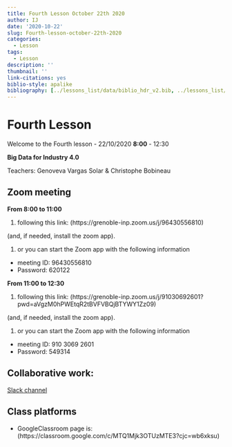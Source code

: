 ```yaml
---
title: Fourth Lesson October 22th 2020
author: IJ
date: '2020-10-22'
slug: Fourth-lesson-october-22th-2020
categories:
  - Lesson
tags:
  - Lesson
description: ''
thumbnail: ''
link-citations: yes
biblio-style: apalike
bibliography: [../lessons_list/data/biblio_hdr_v2.bib, ../lessons_list/data/Liste_Publi3.bib, ../lessons_list/data/biblio_SABD.bib]
---
```


# Fourth Lesson

Welcome to the Fourth lesson - 22/10/2020 **8:00** - 12:30

**Big Data for Industry 4.0**

Teachers: Genoveva Vargas Solar & Christophe Bobineau


## Zoom meeting

**From 8:00 to 11:00**

1. following this link: (https://grenoble-inp.zoom.us/j/96430556810)

(and, if needed, install the zoom app).

1. or you can start the Zoom app with the following information
  + meeting ID:  96430556810
  + Password:  620122
  
**From 11:00 to 12:30**

1. following this link: (https://grenoble-inp.zoom.us/j/91030692601?pwd=aVgzM0hPWEtqR2tBVFVBQjBTYWY1Zz09)

(and, if needed, install the zoom app).

1. or you can start the Zoom app with the following information
  + meeting ID: 910 3069 2601
  + Password: 549314


## Collaborative work:

[Slack channel](https://join.slack.com/t/grenobleinpgn-eu88686/shared_invite/zt-hfx5moad-TVv1JsL6coPWuLbJZe~v3g)


## Class platforms

- GoogleClassroom page is: (https://classroom.google.com/c/MTQ1Mjk3OTUzMTE3?cjc=wb6xksu)



